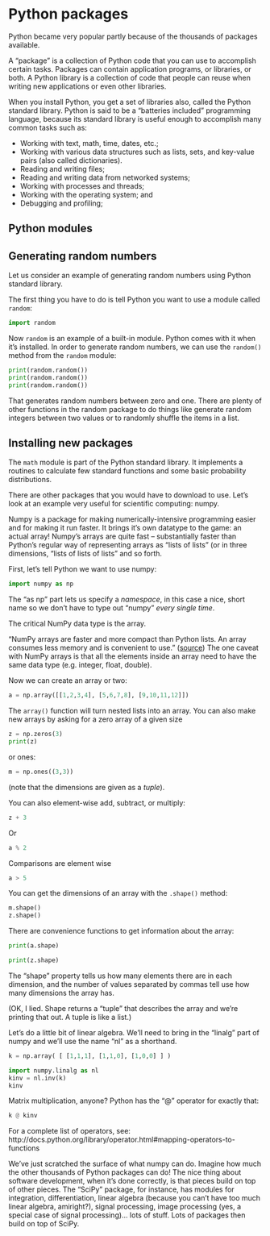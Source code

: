 # Python packages

Python became very popular partly because of the thousands of packages
available.  

A "package" is a collection of Python code that you can use to
accomplish certain tasks.  Packages can contain application programs,
or libraries, or both.  A Python library is a collection of code that
people can reuse when writing new applications or even other
libraries.

When you install Python, you get a set of libraries also, called the
Python standard library.  Python is said to be a "batteries included"
programming language, because its standard library is useful enough to
accomplish many common tasks such as:

- Working with text, math, time, dates, etc.;
- Working with various data structures such as lists, sets, and
  key-value pairs (also called dictionaries).
- Reading and writing files;
- Reading and writing data from networked systems;
- Working with processes and threads;
- Working with the operating system; and
- Debugging and profiling; 

## Python modules

<!-- TODO: WRITEME -->

## Generating random numbers

Let us consider an example of generating random numbers using Python
standard library.

The first thing you have to do is tell Python you want to use a module
called `random`:

```python
import random
```

Now `random` is an example of a built-in module. Python comes with it
when it's installed.  In order to generate random numbers, we can use
the `random()` method from the `random` module:

```python
print(random.random())
print(random.random())
print(random.random())
```

That generates random numbers between zero and one. There are plenty
of other functions in the random package to do things like generate
random integers between two values or to randomly shuffle the items in
a list.

## Installing new packages

The `math` module is part of the Python standard library.  It
implements a routines to calculate few standard functions and some
basic probability distributions.

There are other packages that you would have to download to use. Let's
look at an example very useful for scientific computing: numpy. 

<!-- TODO: add discussion about pip and pypi -->

Numpy is a package for making numerically-intensive programming easier
and for making it run faster. It brings it's own datatype to the game:
an actual array!  Numpy's arrays are quite fast -- substantially
faster than Python's regular way of representing arrays as "lists of
lists" (or in three dimensions, "lists of lists of lists" and so
forth.

First, let's tell Python we want to use numpy:

```python
import numpy as np
```

The "as np" part lets us specify a *namespace*, in this case a nice,
short name so we don't have to type out "numpy" *every single time*.

The critical NumPy data type is the array.

"NumPy arrays are faster and more compact than Python lists. An array
consumes less memory and is convenient to use."
([source](https://numpy.org/doc/stable/user/absolute_beginners.html))
The one caveat with NumPy arrays is that all the elements inside an
array need to have the same data type (e.g. integer, float, double).

Now we can create an array or two:

```python
a = np.array([[1,2,3,4], [5,6,7,8], [9,10,11,12]])
```

The `array()` function will turn nested lists into an array.
You can also make new arrays by asking for a zero array of a given size

```python
z = np.zeros(3)
print(z)
```

or ones:

```python
m = np.ones((3,3))
```

(note that the dimensions are given as a _tuple_).

You can also element-wise add, subtract, or multiply:

```python
z + 3
```

Or

```python
a % 2
```

Comparisons are element wise

```python
a > 5
```

You can get the dimensions of an array with the `.shape()` method:

```python
m.shape()
z.shape()
```

There are convenience functions to get information about the array:

```python
print(a.shape)
```

```python
print(z.shape)
```

The "shape" property tells us how many elements there are in each dimension, and the number of values separated by commas tell use how many dimensions the array has.

(OK, I lied. Shape returns a "tuple" that describes the array and we're printing that out. A tuple is like a list.)

Let's do a little bit of linear algebra. We'll need to bring in the
"linalg" part of numpy and we'll use the name "nl" as a shorthand.

```python
k = np.array( [ [1,1,1], [1,1,0], [1,0,0] ] )

import numpy.linalg as nl
kinv = nl.inv(k)
kinv
```

Matrix multiplication, anyone? Python has the "@" operator for exactly
that:

```python
k @ kinv
```

For a complete list of operators, see: http://docs.python.org/library/operator.html#mapping-operators-to-functions

We've just scratched the surface of what numpy can do. Imagine how
much the other thousands of Python packages can do!  The nice thing
about software development, when it's done correctly, is that pieces
build on top of other pieces. The "SciPy" package, for instance, has
modules for integration, differentiation, linear algebra (because you
can't have too much linear algebra, amiright?), signal processing,
image processing (yes, a special case of signal processing)... lots of
stuff.  Lots of packages then build on top of SciPy.
